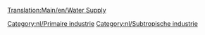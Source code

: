 [[Translation:Main/en/Water Supply]]
{{nl/Industrieën|image=Watersupply.png
|name=Watervoorraad
|climates=[[Main/en/Klimaat/Nl#Subtropisch|Subtropisch]]
|accepts=Niets
|produces=[[Main/nl/Water|Water]]
|notes=Niet aanwezig in andere [[Main/nl/Klimaat|klimaten]]
}}

{{nl/Navbox Industrieën}}
[[Category:nl/Primaire industrie]]
[[Category:nl/Subtropische industrie]]